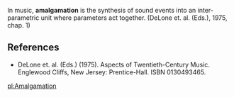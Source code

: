 In music, '''amalgamation''' is the synthesis of sound events into an inter-parametric unit where parameters act together. (DeLone et. al. (Eds.), 1975, chap. 1)

==References==
*DeLone et. al. (Eds.) (1975). Aspects of Twentieth-Century Music. Englewood Cliffs, New Jersey: Prentice-Hall. ISBN 0130493465.

[[pl:Amalgamation]]